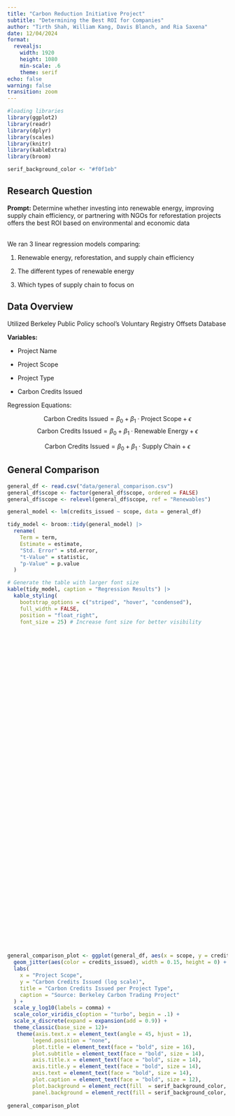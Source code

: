 ```yaml
---
title: "Carbon Reduction Initiative Project"
subtitle: "Determining the Best ROI for Companies"
author: "Tirth Shah, William Kang, Davis Blanch, and Ria Saxena"
date: 12/04/2024
format: 
  revealjs:
    width: 1920
    height: 1080
    min-scale: .6
    theme: serif
echo: false
warning: false
transition: zoom
---
```


```r
#loading libraries
library(ggplot2)
library(readr)
library(dplyr)
library(scales)
library(knitr)
library(kableExtra)
library(broom)
```

```r
serif_background_color <- "#f0f1eb"
```


## Research Question

**Prompt:**
Determine whether investing into renewable energy, improving supply chain efficiency, or partnering with NGOs for reforestation projects offers the best ROI based on environmental and economic data <br><br>


We ran 3 linear regression models comparing:

1. Renewable energy, reforestation, and supply chain efficiency

2. The different types of renewable energy

3. Which types of supply chain to focus on


## Data Overview

Utilized Berkeley Public Policy school's Voluntary Registry Offsets Database


**Variables:**

* Project Name

* Project Scope

* Project Type

* Carbon Credits Issued

Regression Equations:

$$
  \text{Carbon Credits Issued} = \beta_0 + \beta_1 \cdot \text{Project Scope} + \epsilon
$$
$$
  \text{Carbon Credits Issued} = \beta_0 + \beta_1 \cdot \text{Renewable Energy} + \epsilon
$$ 

$$
  \text{Carbon Credits Issued} = \beta_0 + \beta_1 \cdot \text{Supply Chain} + \epsilon
$$ 

## General Comparison

```r
general_df <- read.csv("data/general_comparison.csv")
general_df$scope <- factor(general_df$scope, ordered = FALSE)
general_df$scope <- relevel(general_df$scope, ref = "Renewables")
```

::: {style="height: 25vh"}
```r
general_model <- lm(credits_issued ~ scope, data = general_df)

tidy_model <- broom::tidy(general_model) |>
  rename(
    Term = term,
    Estimate = estimate,
    "Std. Error" = std.error,
    "t-Value" = statistic,
    "p-Value" = p.value
  )

# Generate the table with larger font size
kable(tidy_model, caption = "Regression Results") |>
  kable_styling(
    bootstrap_options = c("striped", "hover", "condensed"), 
    full_width = FALSE, 
    position = "float_right",
    font_size = 25) # Increase font size for better visibility
  
```
:::

::: {style="height: 75vh"}
```r
general_comparison_plot <- ggplot(general_df, aes(x = scope, y = credits_issued)) +
  geom_jitter(aes(color = credits_issued), width = 0.15, height = 0) +  
  labs(
    x = "Project Scope",
    y = "Carbon Credits Issued (log scale)",
    title = "Carbon Credits Issued per Project Type",
    caption = "Source: Berkeley Carbon Trading Project"
  ) +
  scale_y_log10(labels = comma) +
  scale_color_viridis_c(option = "turbo", begin = .1) +  
  scale_x_discrete(expand = expansion(add = 0.9)) +
  theme_classic(base_size = 12)+
   theme(axis.text.x = element_text(angle = 45, hjust = 1),
        legend.position = "none",
        plot.title = element_text(face = "bold", size = 16),
        plot.subtitle = element_text(face = "bold", size = 14),
        axis.title.x = element_text(face = "bold", size = 14),
        axis.title.y = element_text(face = "bold", size = 14),
        axis.text = element_text(face = "bold", size = 14),
        plot.caption = element_text(face = "bold", size = 12),
        plot.background = element_rect(fill  = serif_background_color, color = NA),
        panel.background = element_rect(fill = serif_background_color, color = NA))
  
general_comparison_plot
```
:::

## Renewable Comparison

```r
renewables_df <- read.csv("data/renewable_comparison.csv")
renewables_df$type <- factor(renewables_df$type, ordered = FALSE)
renewables_df$type <- relevel(renewables_df$type, ref = "Solar")
```

::: {style="height: 25vh"}
```r
renewables_model <- lm(credits_issued ~ type, data = renewables_df)

tidy_renew <- broom::tidy(renewables_model) |>
  rename(
    Term = term,
    Estimate = estimate,
    "Std. Error" = std.error,
    "t-Value" = statistic,
    "p-Value" = p.value
  )

# Generate the table with larger font size
kable(tidy_renew, caption = "Regression Results") |>
  kable_styling(
    bootstrap_options = c("striped", "hover", "condensed"), 
    full_width = FALSE, 
    position = "float_right",
    font_size = 22.5  # Increase font size for better visibility
  )
```
:::

::: {style="height: 75vh"}
```r
renewable_plot <- ggplot(renewables_df, aes(x = type, y = credits_issued))+
  geom_jitter(aes(color = credits_issued), width = .15, height = 0)+
  labs(
    x = "Renewable Energy Type",
    y = "Carbon Credits Issued (log scale)",
    title = "Carbon Credits Issued per Renewable Energy Source",
    caption = "Source: Berkeley Carbon Trading Project"
  ) +
  scale_y_log10(labels = comma) +
  scale_color_viridis_c(option = "turbo", begin = .1) +  
  scale_x_discrete(expand = expansion(add = 0.9)) +
  theme_classic(base_size = 12)+
 theme(axis.text.x = element_text(angle = 45, hjust = 1),
        legend.position = "none",
        plot.title = element_text(face = "bold", size = 16),
        plot.subtitle = element_text(face = "bold", size = 14),
        axis.title.x = element_text(face = "bold", size = 14),
        axis.title.y = element_text(face = "bold", size = 14),
        axis.text = element_text(face = "bold", size = 14),
        plot.caption = element_text(face = "bold", size = 12),
        plot.background = element_rect(fill  = serif_background_color, color = NA),
        panel.background = element_rect(fill = serif_background_color, color = NA))
  
  
renewable_plot
```
:::

## Supply Chain Comparison

```r
supply_chain_df <- read.csv("data/supply_chain_comparison.csv")
supply_chain_df$scope <- factor(supply_chain_df$scope, ordered = FALSE)
supply_chain_df$scope <- relevel(supply_chain_df$scope, ref = "Chemical Processes")
```

::: {style="height: 25vh"}
```r
supply_chain_model <- lm(credits_issued ~ scope, data = supply_chain_df)

tidy_supply_chain <- broom::tidy(supply_chain_model) |>
  rename(
    Term = term,
    Estimate = estimate,
    "Std. Error" = std.error,
    "t-Value" = statistic,
    "p-Value" = p.value
  )

# Generate the table with larger font size
kable(tidy_supply_chain, caption = "Regression Results") |>
  kable_styling(
    bootstrap_options = c("striped", "hover", "condensed"), 
    full_width = FALSE, 
    position = "float_right",
    font_size = 21.5
  )
```
:::

::: {style="height: 75vh"}
```r
supplychain_plot <- ggplot(supply_chain_df, aes(x = scope, y = credits_issued))+
  geom_jitter(aes(color = credits_issued), with = .03, height = 0)+
  labs(
    x = "Supply Chains",
    y = "Carbon Credits Issued (log scale)",
    title = "Carbon Credits Issued per Supply Chain",
    caption = "Source: Berkeley Carbon Trading Project")+
  scale_y_log10(labels = comma)+
  scale_color_viridis_c(option = "turbo", begin = .1)+  
  scale_x_discrete(expand = expansion(add = 0.9)) +
  theme_classic(base_size = 12)+
 theme(axis.text.x = element_text(angle = 45, hjust = 1),
        legend.position = "none",
        plot.title = element_text(face = "bold", size = 16),
        plot.subtitle = element_text(face = "bold", size = 14),
        axis.title.x = element_text(face = "bold", size = 14),
        axis.title.y = element_text(face = "bold", size = 14),
        axis.text = element_text(face = "bold", size = 14),
        plot.caption = element_text(face = "bold", size = 12),
        plot.background = element_rect(fill  = serif_background_color, color = NA),
        panel.background = element_rect(fill = serif_background_color, color = NA))
  
supplychain_plot
```
:::

## Findings and Implications


### Key Takeaways

 - Reforestation projects generate the most carbon credits out of the 3 options (almost 1.1m)
 
- Most renewable energy investments yield similar amounts of carbon credits except for biomass projects

- Carbon capture/storage has high potential, underscored by low statistical power <br><br>


### Policy Proposals

- CSR initiatives aimed at reducing CO2 emissions should focus on reforestation

- Improving industrial/manufacturing efficiency is recommended to companies aiming to reduce their carbon emissions
